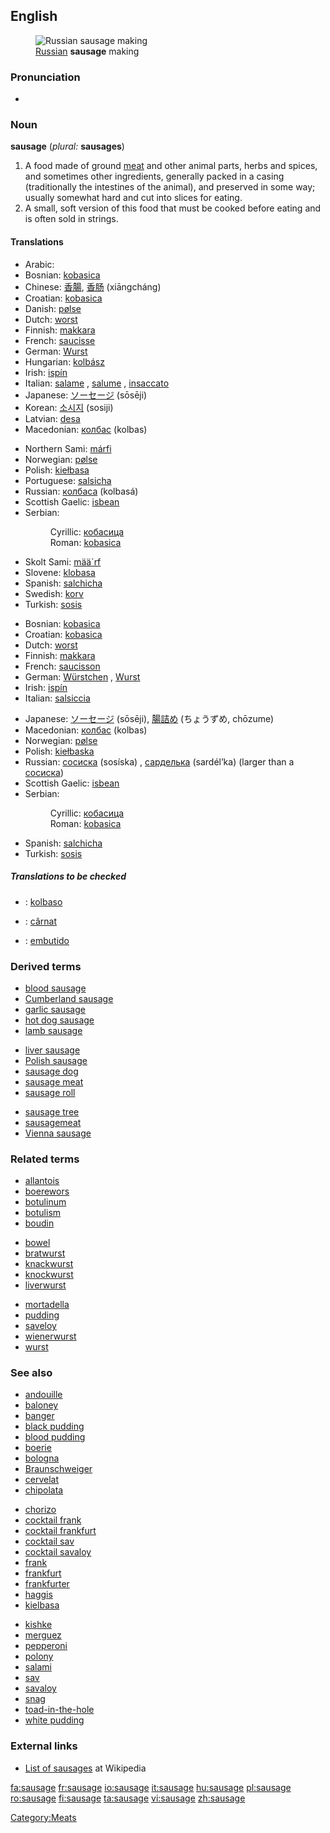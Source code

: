 {{wikipedia}}
==English==
[[Image:Russian Sausage Making.jpg|thumb|right|[[Russian]] '''sausage''' making]]

===Pronunciation===
*{{audio|en-us-sausage.ogg|Audio (US)}}

===Noun===
'''sausage''' (''plural:'' '''sausages''')

#A food made of ground [[meat]] and other animal parts, herbs and spices, and sometimes other ingredients, generally packed in a casing (traditionally the intestines of the animal), and preserved in some way; usually somewhat hard and cut into slices for eating.
#A small, soft version of this food that must be cooked before eating and is often sold in strings.

====Translations====
<!--(The following note need not apply: just give the word for a *generic* sausage in each language. English has "chipolata", "saveloy", "Cumberland sausage", etc., but the generic term is "sausage", just as the generic term is "salchicha" in Spanish.)
Translations are complicated by the many names for different types of sausages in different languages. Thus the Spanish translation for different types of sausage may be ''salchicha f, chorizo m, butifarra f'', etc. 
-->

{{trans-top|for slicing}}
*Arabic: {{ARchar|[[سجق]]}} {{IPAchar|(sújuk)}} {{m}}
*Bosnian: [[kobasica#Bosnian|kobasica]] {{f}}
*Chinese: [[香腸]], [[香肠]] (xiāngcháng)
*Croatian: [[kobasica#Croatian|kobasica]] {{f}}
*Danish: [[pølse]] {{c}}
*Dutch: [[worst#Dutch|worst]] {{m}}
*Finnish: [[makkara]]
*French: [[saucisse]] {{f}}
*German: [[Wurst]] {{f}}
*Hungarian: [[kolbász]]
*Irish: [[ispín]] {{m}}
*Italian: [[salame]] {{m}}, [[salume]] {{m}}, [[insaccato]] {{m}}
*Japanese: [[ソーセージ]] (sōsēji)
*Korean: [[소시지]] (sosiji)
*Latvian: [[desa]] {{f}}
*Macedonian: [[колбас]] (kolbas) {{m}}
{{trans-mid}}
*Northern Sami: [[márfi]]
*Norwegian: [[pølse]] {{c}}
*Polish: [[kiełbasa]] {{f}}
*Portuguese: [[salsicha]] {{f}}
*Russian: [[колбаса]] (kolbasá) {{f}}
*Scottish Gaelic: [[isbean]] {{m}}
*Serbian:
*:Cyrillic: [[кобасица#Serbian|кобасица]] {{f}}
*:Roman: [[kobasica#Serbian|kobasica]] {{f}}
*Skolt Sami: [[mää´rf]]
*Slovene: [[klobasa]] {{f}}
*Spanish: [[salchicha]] {{f}}
*Swedish: [[korv]] {{c}}
*Turkish: [[sosis]]
{{trans-bottom}}

{{trans-top|small, uncooked}}
*Bosnian: [[kobasica#Bosnian|kobasica]] {{f}}
*Croatian: [[kobasica#Croatian|kobasica]] {{f}}
*Dutch: [[worst#Dutch|worst]] {{m}}
*Finnish: [[makkara]]
*French: [[saucisson]] {{m}}
*German: [[Würstchen]] {{n}}, [[Wurst]] {{f}}
*Irish: [[ispín]] {{m}}
*Italian: [[salsiccia]] {{f}}
{{trans-mid}}
*Japanese: [[ソーセージ]] (sōsēji), [[腸詰め]] (ちょうずめ, chōzume)
*Macedonian: [[колбас]] (kolbas) {{m}}
*Norwegian: [[pølse]] {{c}}
*Polish: [[kiełbaska]] {{f}}
*Russian: [[сосиска]] (sosíska) {{f}}, [[сарделька]] (sardél’ka) {{f}} (larger than a [[сосиска]])
*Scottish Gaelic: [[isbean]] {{m}}
*Serbian:
*:Cyrillic: [[кобасица#Serbian|кобасица]] {{f}}
*:Roman: [[kobasica#Serbian|kobasica]] {{f}}
*Spanish: [[salchicha]] {{f}}
*Turkish: [[sosis]]
{{trans-bottom}}

=====Translations to be checked=====
<!--Remove this section once all of the translations below have been moved into the tables above.-->
{{checktrans}}

*{{ttbc|Esperanto}}: [[kolbaso]]
*{{ttbc|Romanian}}: [[cârnat]] {{m}}
*{{ttbc|Spanish}}: [[embutido]] {{m}}

===Derived terms===
{{top3}}
*[[blood sausage]]
*[[Cumberland sausage]]
*[[garlic sausage]]
*[[hot dog sausage]]
*[[lamb sausage]] 
{{mid3}}
*[[liver sausage]]
*[[Polish sausage]]
*[[sausage dog]]
*[[sausage meat]]
*[[sausage roll]]
{{mid3}}
*[[sausage tree]]
*[[sausagemeat]]
*[[Vienna sausage]]
{{bottom}}

===Related terms===
{{top3}}
*[[allantois]]
*[[boerewors]]
*[[botulinum]]
*[[botulism]]
*[[boudin]]
{{mid3}}
*[[bowel]]
*[[bratwurst]]
*[[knackwurst]]
*[[knockwurst]]
*[[liverwurst]]
{{mid3}}
*[[mortadella]]
*[[pudding]]
*[[saveloy]]
*[[wienerwurst]]
*[[wurst]]
{{bottom}}

===See also===
{{top3}}
*[[andouille]]
*[[baloney]]
*[[banger]]
*[[black pudding]]
*[[blood pudding]]
*[[boerie]]
*[[bologna]]
*[[Braunschweiger]]
*[[cervelat]]
*[[chipolata]]
{{mid3}}
*[[chorizo]]
*[[cocktail frank]]
*[[cocktail frankfurt]]
*[[cocktail sav]]
*[[cocktail savaloy]]
*[[frank]]
*[[frankfurt]]
*[[frankfurter]]
*[[haggis]]
*[[kielbasa]]
{{mid3}}
*[[kishke]]
*[[merguez]]
*[[pepperoni]]
*[[polony]]
*[[salami]]
*[[sav]]
*[[savaloy]]
*[[snag]]
*[[toad-in-the-hole]]
*[[white pudding]]
{{bottom}}

===External links===
*[[w:Category:Sausages|List of sausages]] at Wikipedia

[[Category:Meats]]

[[fa:sausage]]
[[fr:sausage]]
[[io:sausage]]
[[it:sausage]]
[[hu:sausage]]
[[pl:sausage]]
[[ro:sausage]]
[[fi:sausage]]
[[ta:sausage]]
[[vi:sausage]]
[[zh:sausage]]